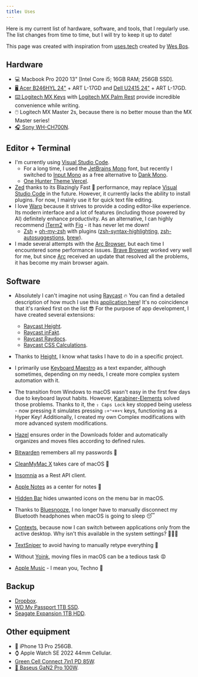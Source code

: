 ```yaml
---
title: Uses
---
```


Here is my current list of hardware, software, and tools, that I regularly use. The list changes from time to time, but I will try to keep it up to date!

This page was created with inspiration from [uses.tech](https://uses.tech/) created by [Wes Bos](https://wesbos.com/).

## Hardware

- 💻 Macbook Pro 2020 13" \[Intel Core i5; 16GB RAM; 256GB SSD\].
- [🖥️ Acer B246HYL 24"](https://www.acer.com/pl-pl/monitors/business/b6/pdp/UM.QB6EE.A05) + ART L-17GD and [Dell U2415 24"](https://www1.la.dell.com/content/products/productdetails.aspx/dell-u2415?c=ag&cs=agdhs1&l=en&s=dhs&~tab=specstab) + ART L-17GD.
- [⌨️ Logitech MX Keys](https://www.logitech.com/pl-pl/products/keyboards/mx-keys-wireless-keyboard.html) with [Logitech MX Palm Rest](https://www.logitech.com/pl-pl/products/keyboards/mx-palm-rest.956-000001.html) provide incredible convenience while writing.
- 🖱️ Logitech MX Master 2s, because there is no better mouse than the MX Master series!
- [🎧 Sony WH-CH700N](https://www.sony.pl/electronics/sluchawki-palak-na-glowe/wh-ch700n).

## Editor + Terminal

- I'm currently using [Visual Studio Code](https://code.visualstudio.com/).
  - For a long time, I used the [JetBrains Mono](https://www.jetbrains.com/lp/mono/) font, but recently I switched to [Input Mono](https://input.djr.com/) as a free alternative to [Dank Mono](https://philpl.gumroad.com/l/dank-mono).
  - [One Hunter Theme Vercel](https://marketplace.visualstudio.com/items?itemName=RaillyHugo.one-hunter).
- [Zed](https://zed.dev/) thanks to its Blazingly Fast 🚀 performance, may replace [Visual Studio Code](https://code.visualstudio.com/) in the future. However, it currently lacks the ability to install plugins. For now, I mainly use it for quick text file editing.
- I love [Warp](https://www.warp.dev/) because it strives to provide a coding editor-like experience. Its modern interface and a lot of features (including those powered by AI) definitely enhance productivity. As an alternative, I can highly recommend [iTerm2](https://iterm2.com/) with [Fig](https://fig.io/) - it has never let me down!
  - [Zsh](https://www.zsh.org/) + [oh-my-zsh](https://ohmyz.sh/) with plugins ([zsh-syntax-highlighting](https://github.com/zsh-users/zsh-syntax-highlighting), [zsh-autosuggestions](https://github.com/zsh-users/zsh-autosuggestions), [brew](https://brew.sh/index_pl)).
- I made several attempts with the [Arc Browser](https://arc.net/), but each time I encountered some performance issues. [Brave Browser](https://brave.com/pl/) worked very well for me, but since [Arc](https://arc.net/) received an update that resolved all the problems, it has become my main browser again.

## Software

- Absolutely I can't imagine not using [Raycast](https://www.raycast.com/) 🔥 You can find a detailed description of how much I use this [application here](https://www.raycast.com/community-stories/jakub-soboczynski)! It's no coincidence that it's ranked first on the list 😎 For the purpose of app development, I have created several extensions:

  - [Raycast Height](https://www.raycast.com/teziovsky/height).
  - [Raycast inFakt](https://www.raycast.com/teziovsky/infakt).
  - [Raycast Raydocs](https://www.raycast.com/teziovsky/raydocs).
  - [Raycast CSS Calculations](https://www.raycast.com/teziovsky/css-calculations).

- Thanks to [Height](https://height.app/?home), I know what tasks I have to do in a specific project.
- I primarily use [Keyboard Maestro](https://www.keyboardmaestro.com/main/) as a text expander, although sometimes, depending on my needs, I create more complex system automation with it.
- The transition from Windows to macOS wasn't easy in the first few days due to keyboard layout habits. However, [Karabiner-Elements](https://karabiner-elements.pqrs.org/) solved those problems. Thanks to it, the `⇪ Caps Lock` key stopped being useless - now pressing it simulates pressing `⇧+⌃+⌘+⌥` keys, functioning as a Hyper Key! Additionally, I created my own Complex modifications with more advanced system modifications.
- [Hazel](https://www.noodlesoft.com/) ensures order in the Downloads folder and automatically organizes and moves files according to defined rules.
- [Bitwarden](https://bitwarden.com/) remembers all my passwords 🔐
- [CleanMyMac X](https://cleanmymac.com/pl) takes care of macOS 🧹
- [Insomnia](https://insomnia.rest/) as a Rest API client.
- [Apple Notes](https://apps.apple.com/us/app/notes/id1110145109) as a center for notes 📔
- [Hidden Bar](https://apps.apple.com/us/app/hidden-bar/id1452453066) hides unwanted icons on the menu bar in macOS.
- Thanks to [Bluesnooze](https://github.com/odlp/bluesnooze), I no longer have to manually disconnect my Bluetooth headphones when macOS is going to sleep 😴
- [Contexts](https://contexts.co/), because now I can switch between applications only from the active desktop. Why isn't this available in the system settings? 🤷🏼‍♂️
- [TextSniper](https://textsniper.app/) to avoid having to manually retype everything 🙈
- Without [Yoink](https://apps.apple.com/pl/app/yoink-improved-drag-and-drop/id457622435?l=pl&mt=12), moving files in macOS can be a tedious task 😡
- [Apple Music](https://www.apple.com/pl/apple-music/) - I mean you, Techno 🖤

## Backup

- [Dropbox](https://www.dropbox.com/).
- [WD My Passport 1TB SSD](https://www.westerndigital.com/pl-pl/products/portable-drives/wd-my-passport-usb-3-2-ssd#WDBAGF0010BBL-WESN).
- [Seagate Expansion 1TB HDD](https://www.seagate.com/pl/pl/products/external-hard-drives/expansion-external-drives/).

## Other equipment

- 📱 iPhone 13 Pro 256GB.
- ⌚ Apple Watch SE 2022 44mm Cellular.
- [Green Cell Connect 7in1 PD 85W](https://greencell.global/pl/huby-usb-c/4943-green-cell-gc-connect-hub-usb-c-pd-85w-7w1-3xusb-a-31-hdmi-4k-60hz-sd-microsd-do-apple-macbook-m1m2-lenovo-x1-asus-dell-xps.html).
- [🔌 Baseus GaN2 Pro 100W](https://e-baseus.com/product-pol-3502-Baseus-GaN2-Pro-Ladowarka-sieciowa-4x-USB-USB-C-QC-4-0-PD-Huawei-SCP-Samsung-AFC-100W-kabel.html).
